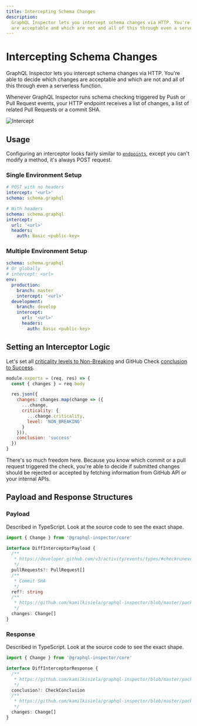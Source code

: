 ```yaml
---
title: Intercepting Schema Changes
description:
  GraphQL Inspector lets you intercept schema changes via HTTP. You're able to decide which changes
  are acceptable and which are not and all of this through even a serverless function.
---
```


# Intercepting Schema Changes

GraphQL Inspector lets you intercept schema changes via HTTP. You're able to decide which changes
are acceptable and which are not and all of this through even a serverless function.

Whenever GraphQL Inspector runs schema checking triggered by Push or Pull Request events, your HTTP
endpoint receives a list of changes, a list of related Pull Requests or a commit SHA.

![Intercept](/assets/img/github/intercept.png)

## Usage

Configuring an interceptor looks fairly similar to [`endpoints`](endpoints), except you can't modify
a method, it's always POST request.

### Single Environment Setup

```yaml
# POST with no headers
intercept: '<url>'
schema: schema.graphql

# With headers
schema: schema.graphql
intercept:
  url: '<url>'
  headers:
    auth: Basic <public-key>
```

### Multiple Environment Setup

```yaml
schema: schema.graphql
# Or globally
# intercept: <url>
env:
  production:
    branch: master
    intercept: '<url>'
  development:
    branch: develop
    intercept:
      url: '<url>'
      headers:
        auth: Basic <public-key>
```

## Setting an Interceptor Logic

Let's set all
[criticality levels to Non-Breaking](https://github.com/kamilkisiela/graphql-inspector/blob/master/packages/core/src/diff/changes/change.ts#L67)
and GitHub Check
[conclusion to Success](https://github.com/kamilkisiela/graphql-inspector/blob/master/packages/github/src/types.ts#L33).

```js
module.exports = (req, res) => {
  const { changes } = req.body

  res.json({
    changes: changes.map(change => ({
      ...change,
      criticality: {
        ...change.criticality,
        level: 'NON_BREAKING'
      }
    })),
    conclusion: 'success'
  })
}
```

There's so much freedom here. Because you know which commit or a pull request triggered the check,
you're able to decide if submitted changes should be rejected or accepted by fetching information
from GitHub API or your internal APIs.

## Payload and Response Structures

### Payload

Described in TypeScript. Look at the source code to see the exact shape.

```ts
import { Change } from '@graphql-inspector/core'

interface DiffInterceptorPayload {
  /**
   * https://developer.github.com/v3/activity/events/types/#checkrunevent - see "pull_request"
   */
  pullRequests?: PullRequest[]
  /**
   * Commit SHA
   */
  ref?: string
  /**
   * https://github.com/kamilkisiela/graphql-inspector/blob/master/packages/core/src/diff/changes/change.ts#L76-L81
   */
  changes: Change[]
}
```

### Response

Described in TypeScript. Look at the source code to see the exact shape.

```ts
import { Change } from '@graphql-inspector/core'

interface DiffInterceptorResponse {
  /**
   * https://github.com/kamilkisiela/graphql-inspector/blob/master/packages/github/src/types.ts#L32-L36
   */
  conclusion?: CheckConclusion
  /**
   * https://github.com/kamilkisiela/graphql-inspector/blob/master/packages/core/src/diff/changes/change.ts#L76-L81
   */
  changes: Change[]
}
```
